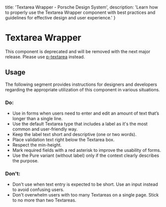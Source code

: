 
  title: 'Textarea Wrapper - Porsche Design System',
  description: 'Learn how to properly use the Textarea Wrapper component with best practices and guidelines for effective design and user experience.'
}

# Textarea Wrapper <ComponentStatus tagName="p-textarea-wrapper"></ComponentStatus>

<TableOfContents headings={[]} />

<Notification heading="Deprecation hint" heading-tag="h2" state="error">
  This component is deprecated and will be removed with the next major release.
  Please use <a href="/components/textarea/">p-textarea</a> instead.
</Notification>

## Usage

The following segment provides instructions for designers and developers regarding the appropriate utilization of this
component in various situations.

### Do:

- Use in forms when users need to enter and edit an amount of text that’s longer than a single line.
- Use the default Textarea type that includes a label as it's the most common and user-friendly way.
- Keep the label text short and descriptive (one or two words).
- Place validation text right below the Textarea box.
- Respect the min-height.
- Mark required fields with a red asterisk to improve the usability of forms.
- Use the Pure variant (without label) only if the context clearly describes the purpose.

### Don't:

- Don't use when text entry is expected to be short. Use an input instead to avoid confusing users.
- Don't overwhelm users with too many Textareas on a single page. Stick to no more than two Textareas.
